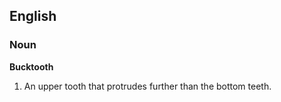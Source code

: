 ==English==
===Noun===
'''Bucktooth'''
# An upper tooth that protrudes further than the bottom teeth.